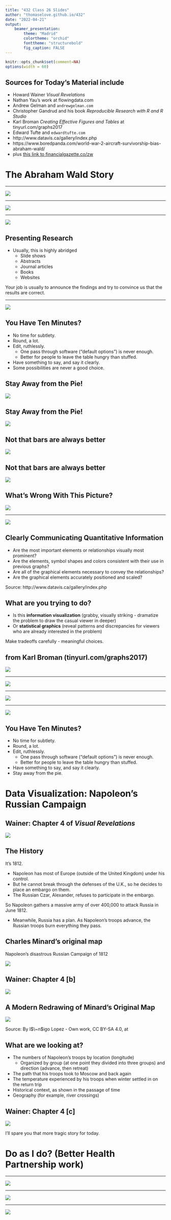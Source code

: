 ---
title: "432 Class 26 Slides"
author: "thomaselove.github.io/432"
date: "2022-04-21"
output:
    beamer_presentation:
        theme: "Madrid"
        colortheme: "orchid"
        fonttheme: "structurebold"
        fig_caption: FALSE
---

```{r set-options, echo=FALSE, cache=FALSE}
knitr::opts_chunk$set(comment=NA)
options(width = 60)
```

## Sources for Today's Material include

- Howard Wainer *Visual Revelations*
- Nathan Yau's work at flowingdata.com
- Andrew Gelman and `andrewgelman.com`
- Christopher Gandrud and his book *Reproducible Research with R and R Studio*
- Karl Broman *Creating Effective Figures and Tables* at tinyurl.com/graphs2017
- Edward Tufte and `edwardtufte.com`
- http://www.datavis.ca/gallery/index.php
- https://www.boredpanda.com/world-war-2-aircraft-survivorship-bias-abraham-wald/
- plus [this link to financialgazette.co/zw](https://www.financialgazette.co.zw/survivorship-bias-how-data-driven-decisions-can-be-wrong/ww2-survivorship-bias-560x333/)


# The Abraham Wald Story

---

![](figures/wald_1.png)

---

![](figures/wald_2.png)

---

![](figures/wald_3.png)

## Presenting Research

- Usually, this is highly abridged
  - Slide shows
  - Abstracts
  - Journal articles
  - Books
  - Websites

Your job is usually to announce the findings and try to convince us that the results are correct.

---

![](figures/bear.png)

## You Have Ten Minutes?

- No time for subtlety.
- Round, a lot.
- Edit, ruthlessly.
  - One pass through software ("default options") is never enough.
  - Better for people to leave the table hungry than stuffed.
- Have something to say, and say it clearly.
- Some possibilities are never a good choice.


## Stay Away from the Pie!

![](figures/pie_1.PNG)

## Stay Away from the Pie!

![](figures/pie_2.png)

## Not that bars are always better

![](figures/bar_1.png)


## Not that bars are always better

![](figures/bar_2.PNG)

## What's Wrong With This Picture?

![](figures/marijuana_cbs_1.png)

---

![](figures/marijuana_cbs_2.png)



## Clearly Communicating Quantitative Information

- Are the most important elements or relationships visually most prominent?
- Are the elements, symbol shapes and colors consistent with their use in previous graphs?
- Are all of the graphical elements necessary to convey the relationships?
- Are the graphical elements accurately positioned and scaled?

Source: http://www.datavis.ca/gallery/index.php

## What are you trying to do?

- Is this **information visualization** (grabby, visually striking - dramatize the problem to draw the casual viewer in deeper) 
- Or **statistical graphics** (reveal patterns and discrepancies for viewers who are already interested in the problem)

Make tradeoffs carefully - meaningful choices.

## from Karl Broman (tinyurl.com/graphs2017)

![](figures/broman_talk_1.png)

---

![](figures/broman_talk_4.png)

---

![](figures/broman_talk_2.png)

---

![](figures/broman_talk_3.png)


## You Have Ten Minutes?

- No time for subtlety.
- Round, a lot.
- Edit, ruthlessly.
  - One pass through software ("default options") is never enough.
  - Better for people to leave the table hungry than stuffed.
- Have something to say, and say it clearly.
- Stay away from the pie.


# Data Visualization: Napoleon's Russian Campaign

## Wainer: Chapter 4 of *Visual Revelations*

![](figures/wainer-visual-revelations-chapter4-1.png)

## The History

It's 1812.

- Napoleon has most of Europe (outside of the United Kingdom) under his control.
- But he cannot break through the defenses of the U.K., so he decides to place an embargo on them.
- The Russian Czar, Alexander, refuses to participate in the embargo.

So Napoleon gathers a massive army of over 400,000 to attack Russia in June 1812.

- Meanwhile, Russia has a plan. As Napoleon's troops advance, the Russian troops burn everything they pass.

## Charles Minard's original map

Napoleon's disastrous Russian Campaign of 1812

![](figures/minard.png)

## Wainer: Chapter 4 [b]

![](figures/wainer-visual-revelations-chapter4-2.png)


## A Modern Redrawing of Minard's Original Map

![](figures/modern-minard.png)

Source: By I$\~n$igo Lopez - Own work, CC BY-SA 4.0, at [\textcolor{blue}{this link}](https://commons.wikimedia.org/w/index.php?curid=39955031)

## What are we looking at?

- The numbers of Napoleon's troops by location (longitude)
    + Organized by group (at one point they divided into three groups) and direction (advance, then retreat)
- The path that his troops took to Moscow and back again
- The temperature experienced by his troops when winter settled in on the return trip
- Historical context, as shown in the passage of time
- Geography (for example, river crossings)


## Wainer: Chapter 4 [c]

![](figures/wainer-visual-revelations-chapter4-3.png)

I'll spare you that more tragic story for today.

# Do as I do? (Better Health Partnership work)

---

![](figures/bhp_1.png)

---

![](figures/bhp_2.png)

---

![](figures/bhp_3.png)


